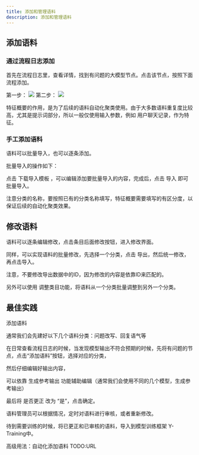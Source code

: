 ---
title: 添加和管理语料
description: 添加和管理语料
---
## 添加语料

### 通过流程日志添加
首先在流程日志里，查看详情，找到有问题的大模型节点。点击该节点，按照下面流程添加。

第一步：
![](./imgs/add_corpus_step1.png)
第二步：
![](./imgs/add_corpus_step2.png)

特征概要的作用，是为了后续的语料自动化聚类使用。由于大多数语料重复度比较高，尤其是提示词部分，所以一般仅使用输入参数，例如 用户聊天记录，作为特征。

### 手工添加语料


语料可以批量导入，也可以逐条添加。

批量导入的操作如下：

点击 下载导入模板 ，可以编辑添加要批量导入的内容，完成后，点击 导入 即可批量导入。

注意分类的名称，要按照已有的分类名称填写，特征概要需要填写的有区分度，以保证后续的自动化聚类效果。

## 修改语料

语料可以逐条编辑修改，点击条目后面修改按钮，进入修改界面。

同样，可以实现语料的批量修改，先选择一个分类，点击 导出，然后统一修改，再点击导入。

注意，不要修改导出数据中的ID，因为修改的内容是依靠ID来匹配的。

另外可以使用 调整类目功能，将语料从一个分类批量调整到另外一个分类。

## 最佳实践

添加语料

通常我们会先建好以下几个语料分类：问题改写、回复语气等

在日常查看流程日志的时候，当发现模型输出不符合预期的时候，先将有问题的节点，点击“添加语料”按钮，选择对应的分类，

然后仔细编辑好输出内容，

可以依靠 生成参考输出 功能辅助编辑（通常我们会使用不同的几个模型，生成参考输出）

最后将 是否更正 改为 “是”，点击确定。


语料管理员可以根据情况，定时对语料进行审核，或者重新修改。

待到需要训练的时候，将已更正和已审核的语料，导入到模型训练框架 Y-Training中。



高级用法：自动化添加语料 TODO:URL